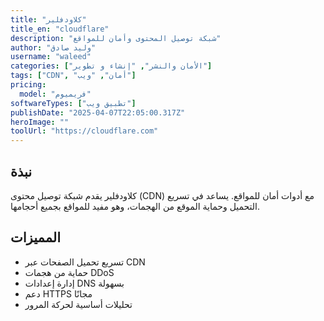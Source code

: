 ---
title: "كلاودفلير"
title_en: "cloudflare"
description: "شبكة توصيل المحتوى وأمان للمواقع"
author: "وليد صادق"
username: "waleed"
categories: ["الأمان والنشر", "إنشاء و تطوير"]
tags: ["CDN", "أمان", "ويب"]
pricing:
  model: "فريميوم"
softwareTypes: ["تطبيق ويب"]
publishDate: "2025-04-07T22:05:00.317Z"
heroImage: ""
toolUrl: "https://cloudflare.com"
---
## نبذة
كلاودفلير يقدم شبكة توصيل محتوى (CDN) مع أدوات أمان للمواقع. يساعد في تسريع التحميل وحماية الموقع من الهجمات، وهو مفيد للمواقع بجميع أحجامها.

## المميزات
- تسريع تحميل الصفحات عبر CDN
- حماية من هجمات DDoS
- إدارة إعدادات DNS بسهولة
- دعم HTTPS مجانًا
- تحليلات أساسية لحركة المرور